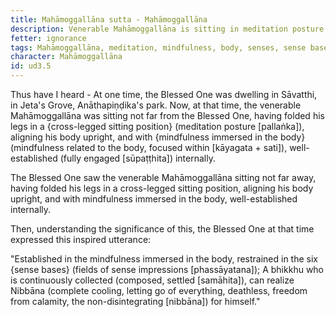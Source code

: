 ```yaml
---
title: Mahāmoggallāna sutta - Mahāmoggallāna
description: Venerable Mahāmoggallāna is sitting in meditation posture, aligning his body upright, and having set up mindfulness immersed in the body. The Blessed One sees this and expresses an inspired utterance.
fetter: ignorance
tags: Mahāmoggallāna, meditation, mindfulness, body, senses, sense bases, Nibbāna, ud, ud3
character: Mahāmoggallāna
id: ud3.5
---
```


Thus have I heard - At one time, the Blessed One was dwelling in Sāvatthi, in Jeta's Grove, Anāthapiṇḍika's park. Now, at that time, the venerable Mahāmoggallāna was sitting not far from the Blessed One, having folded his legs in a \{cross-legged sitting position} (meditation posture [pallaṅka]), aligning his body upright, and with \{mindfulness immersed in the body} (mindfulness related to the body, focused within [kāyagata + sati]), well-established (fully engaged [sūpaṭṭhita]) internally.

The Blessed One saw the venerable Mahāmoggallāna sitting not far away, having folded his legs in a cross-legged sitting position, aligning his body upright, and with mindfulness immersed in the body, well-established internally.

Then, understanding the significance of this, the Blessed One at that time expressed this inspired utterance:

"Established in the mindfulness immersed in the body,
restrained in the six \{sense bases} (fields of sense impressions [phassāyatana]);
A bhikkhu who is continuously collected (composed, settled [samāhita]),
can realize Nibbāna (complete cooling, letting go of everything, deathless, freedom from calamity, the non-disintegrating [nibbāna]) for himself."